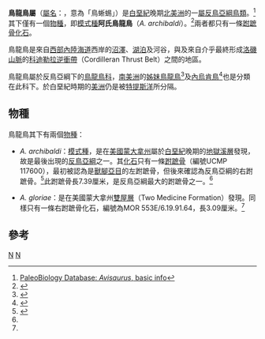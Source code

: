 {{Automatic Taxobox
| taxon = Avisaurus
| fossil_range = [[白堊紀|白堊紀]]晚期, {{fossil range|68|66}}
| image = Avisaurus and Brachychampsa by tomozsaurus.jpg
| image_caption = 停棲於一隻[[腕鱷|腕鱷]]（''Brachychampsa''）背上的鳥龍鳥
| authority = [[Michael_K._Brett-Surman|Brett-Surman]] & [[葛瑞格利·保羅|Paul]], 1985
| type_species = '''阿氏鳥龍鳥<br />''Avisaurus archibaldi'''''
| type_species_authority = Brett-Surman & Paul, 1985
}}
'''鳥龍鳥屬'''（[[學名|屬名]]：{{lang|la|''Avisaurus''}}，意為「鳥蜥蜴」）是[[白堊紀|白堊紀]]晚期[[北美洲|北美洲]]的一[[屬|屬]][[反鳥亞綱|反鳥亞綱]][[鳥類|鳥類]]。<ref>[http://paleodb.org/cgi-bin/bridge.pl?action=checkTaxonInfo&taxon_no=38616&is_real_user=1 PaleoBiology Database: ''Avisaurus'', basic info]</ref>其下僅有一個[[物種|物種]]，即[[模式種|模式種]]'''阿氏鳥龍鳥'''（''A. archibaldi''）。<ref name="Varrichio&Chiappe1995">{{Cite journal|author=Varrichio, David J., Chiappe, Luis M|year=1995|title=A New Enantiornithine Bird From the Upper Cretaceous Two medicine Formation of Montana|journal=Journal of Vertebrate Paleontology|volume=15|issue=1|pages=201-4}}</ref>兩者都只有一條[[跗蹠骨|跗蹠骨]][[化石|化石]]。

鳥龍鳥是來自[[西部內陸海道|西部內陸海道]]西岸的[[沼澤|沼澤]]、[[湖泊|湖泊]]及河谷，與及來自介乎最終形成[[洛磯山脈|洛磯山脈]]的[[科迪勒拉逆衝帶|科迪勒拉逆衝帶]]（Cordilleran Thrust Belt）之間的地區。

鳥龍鳥屬於反鳥亞綱下的[[鳥龍鳥科|鳥龍鳥科]]，[[南美洲|南美洲]]的[[姊妹鳥龍鳥|姊妹鳥龍鳥]]<ref name="Chiappe1993">{{Cite journal|author=Chiappe, Luis M|year=1993|title=Enantiornithine (Aves) Tarsometatarsi from the Cretaceous Lecho Formation of Northwestern Argentina|journal=American Museum Novitates|volume=3083|pages=1-2}}</ref>及[[內烏肯鳥|內烏肯鳥]]<ref name= "Chiappe&Calvo1994">{{Cite journal|author=Chiappe, Luis M., Calvo, Jorge O|year=1994|title=''Neuquenornis volans'', a New Late Cretaceous Bird (Enantiornithes: Avisauridae) from Patagonia, Argentina|journal=Journal of Vertebrate Paleontology|volume=14|issue=2|pages=230-46}}</ref>也是分類在此科下。於白堊紀時期的[[美洲|美洲]]仍是被[[特提斯洋|特提斯洋]]所分隔。

==物種==
鳥龍鳥其下有兩個[[物種|物種]]：

* ''A. archibaldi''：[[模式種|模式種]]，是在[[美國|美國]][[蒙大拿州|蒙大拿州]]屬於[[白堊紀|白堊紀]]晚期的[[地獄溪層|地獄溪層]]發現，故是最後出現的[[反鳥亞綱|反鳥亞綱]]之一。其[[化石|化石]]只有一條[[跗蹠骨|跗蹠骨]]（編號UCMP 117600），最初被認為是[[獸腳亞目|獸腳亞目]]的左跗蹠骨，但後來確認為反鳥亞綱的右跗蹠骨。<ref name="Chiappe1992">{{Cite journal|author=Chiappe, Luis M|year=1992|title=Enantiornithine (Aves) Tarsometatarsi and the Avian Affinities of the Late Cretaceous Avisauridae|journal=Journal of Vertebrate Paleontology|volume=12|issue=3|pages=344-50}}</ref>此跗蹠骨長7.39厘米，是反鳥亞綱最大的跗蹠骨之一。<ref name=Varrichio&Chiappe1995/>

* ''A. gloriae''：是在美國蒙大拿州[[雙屋層|雙屋層]]（Two Medicine Formation）發現。同樣只有一條右跗蹠骨化石，編號為MOR 553E/6.19.91.64，長3.09厘米。<ref name= Varrichio&Chiappe1995/>

==參考==
{{Portal|恐龍}}
{{Reflist}}
{{近鳥型恐龍|E.}}
{{Taxonbar}}
[[Category:鳥龍鳥科|N]]
[[Category:白堊紀鳥類|N]]